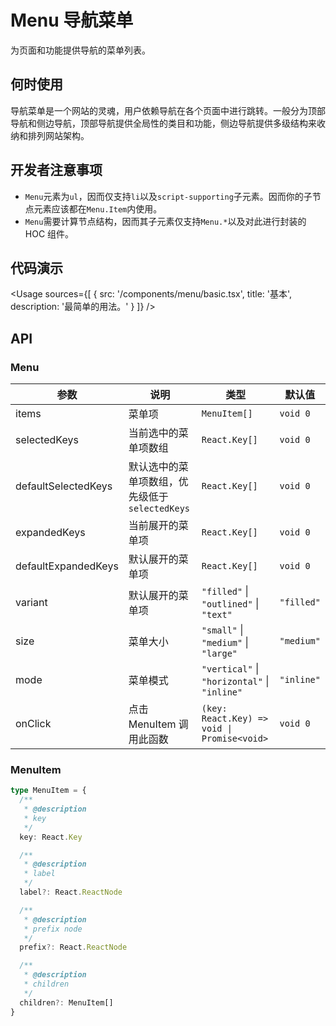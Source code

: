 
# Menu 导航菜单

为页面和功能提供导航的菜单列表。

## 何时使用

导航菜单是一个网站的灵魂，用户依赖导航在各个页面中进行跳转。一般分为顶部导航和侧边导航，顶部导航提供全局性的类目和功能，侧边导航提供多级结构来收纳和排列网站架构。

## 开发者注意事项

- `Menu`元素为`ul`，因而仅支持`li`以及`script-supporting`子元素。因而你的子节点元素应该都在`Menu.Item`内使用。
- `Menu`需要计算节点结构，因而其子元素仅支持`Menu.*`以及对此进行封装的 HOC 组件。

## 代码演示

<Usage
  sources={[
    {
      src: '/components/menu/basic.tsx',
      title: '基本',
      description: '最简单的用法。'
    }
  ]}
/>

## API

### Menu

| 参数                | 说明                                           | 类型                                         | 默认值     |
| ------------------- | ---------------------------------------------- | -------------------------------------------- | ---------- |
| items               | 菜单项                                         | `MenuItem[]`                                 | `void 0`   |
| selectedKeys        | 当前选中的菜单项数组                           | `React.Key[]`                                | `void 0`   |
| defaultSelectedKeys | 默认选中的菜单项数组，优先级低于`selectedKeys` | `React.Key[]`                                | `void 0`   |
| expandedKeys        | 当前展开的菜单项                               | `React.Key[]`                                | `void 0`   |
| defaultExpandedKeys | 默认展开的菜单项                               | `React.Key[]`                                | `void 0`   |
| variant             | 默认展开的菜单项                               | `"filled"` \| `"outlined"` \| `"text"`       | `"filled"` |
| size                | 菜单大小                                       | `"small"` \| `"medium"` \| `"large"`         | `"medium"` |
| mode                | 菜单模式                                       | `"vertical"` \| `"horizontal"` \| `"inline"` | `"inline"` |
| onClick             | 点击 MenuItem 调用此函数                       | `(key: React.Key) => void \| Promise<void>`  | `void 0`   |

### MenuItem

```ts
type MenuItem = {
  /**
   * @description
   * key
   */
  key: React.Key

  /**
   * @description
   * label
   */
  label?: React.ReactNode

  /**
   * @description
   * prefix node
   */
  prefix?: React.ReactNode

  /**
   * @description
   * children
   */
  children?: MenuItem[]
}
```
